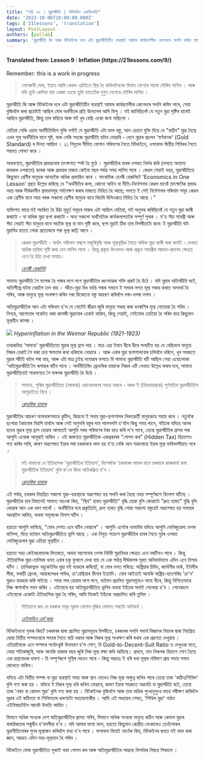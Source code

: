 ```yaml
---
title: "পাঠ ০৯ : মুদ্ৰাস্ফীতি | বিটকইন একবিংশতি"
date: '2023-10-06T10:00:00.000Z'
tags: ['21lessons', 'translation']
layout: PostLayout
authors: [pallab]
summary: 'মুদ্ৰাস্ফীতি কি আৰু বিটকইনৰ দৰে এটা মুদ্ৰাস্ফীতিহীন ব্যৱস্থাই আমাৰ কাৰ্যপ্ৰণালীক কেনেদৰে সলনি কৰিব পাৰে, সেয়া বুজিবলৈ কৰা প্ৰচেষ্টাই আছিল মোৰ অৰ্থনীতৰ প্ৰতি উদ্যোগৰ আদি বিন্দু । মই জানিছিলোঁ যে নতুন মুদ্ৰা সৃষ্টিৰ হাৰেই আছিল মুদ্ৰাস্ফীতি, কিন্তু তাৰ বাহিৰে আৰু মই খুব বেছি একো জনা নাছিলো ।...'
---
```


<div style={{textAlign:"center"}}>
    <h4> Translated from: Lesson 9 : Inflation (https://21lessons.com/9/) </h4>
    <p style={{color:"red"}}> Remember: this is a work in progress </p>
</div>

> সোণজনী মোৰ, ইয়াত আমি কেৱল এঠাইতে স্থিৰ হৈ থাকিবলৈকো যিমান বেগেৰে পাৰো দৌৰিব লাগিব ।
> আৰু যদি তুমি কেনিবা যাব খোজা তেন্তে তুমি তাতোকৈ দুগুন বেগেৰে দৌৰিব লাগিব ।

মুদ্ৰাস্ফীতি কি আৰু বিটকইনৰ দৰে এটা মুদ্ৰাস্ফীতিহীন ব্যৱস্থাই আমাৰ কাৰ্যপ্ৰণালীক কেনেদৰে সলনি কৰিব পাৰে, সেয়া বুজিবলৈ কৰা প্ৰচেষ্টাই আছিল মোৰ অৰ্থনীতৰ প্ৰতি উদ্যোগৰ আদি বিন্দু ।
মই জানিছিলোঁ যে নতুন মুদ্ৰা সৃষ্টিৰ হাৰেই আছিল মুদ্ৰাস্ফীতি, কিন্তু তাৰ বাহিৰে আৰু মই খুব বেছি একো জনা নাছিলো ।

যেতিয়া নেকি এচাম অৰ্থনীতিবিদে যুক্তি দৰ্শাই যে মুদ্ৰাস্ফীতি এটা ভাল বস্তু, আন এচামে যুক্তি দিয়ে যে "কঠিন" মুদ্ৰা হৈছে এখন সুস্থ অৰ্থনীতিৰ বাবে সৃষ্ট, যাক নেকি সহজে মুদ্ৰাস্ফীতি ঘটাব নোৱাৰি - যেনে মুদ্ৰাৰ প্ৰচলন 'স্বৰ্ণমানক' (Gold Standard) ৰ দিনত আছিল ।
২১ নিযুতৰ সীমিত যোগান পৰিমাণৰ সৈতে বিটকইনে, ওপৰোক্ত দ্বিতীয় শিবিৰৰ সৈতে সহমত পোষণ কৰে ।

সাধাৰণতে, মুদ্ৰাস্ফীতিৰ প্ৰভাৱবোৰ তৎক্ষণাত স্পষ্ট হৈ নুঠে ।
মুদ্ৰাস্ফীতিৰ হাৰৰ ওপৰত নিৰ্ভৰ কৰি (লগতে অন্যান্য কাৰকৰ ওপৰতো) কাৰক আৰু প্ৰভাৱৰ মাজত কেইবা বছৰ পৰ্যন্ত সময় লাগিব পাৰে ।
কেৱল সেয়াই নহয়, মুদ্ৰাস্ফীতিয়ে কিছুমান শ্ৰেণীৰ মানুহক আনতকৈ অধিক প্ৰভাৱিত কৰে । সাংবাদিক হেনৰী হেজলিটে 'Economics in One Lesson' গ্ৰন্থত উল্লেখ কৰিছে যে
"অৰ্থনীতিৰ কলা, কোনো আইন বা নীতি-নিৰ্দেশনাৰ কেৱল মাথোঁ তাৎক্ষণিক প্ৰভাৱ নহয় বৰঞ্চ দীৰ্ঘকালীন প্ৰভাৱসমূহ পৰ্যবেক্ষণ কৰাৰ মাজতে নিহিত হৈ আছে; লগতে ই সেই নিৰ্দেশনাৰ পৰিনাম সমূহ কেৱল এক শ্ৰেণীৰ বাবে নহয় বৰঞ্চ সকলো শ্ৰেণীৰ মানুহৰ বাবে বিচাৰি উলিওৱাত নিহিত হৈ আছে ।"

ব্যক্তিগত ভাৱে মই সচকিত হৈ উঠা মূহুৰ্ত সমূহৰ মাজৰ এটা আছিল যেতিয়া, মই অনুভৱ কৰিছিলোঁ যে নতুন মুদ্ৰা জাৰী কৰাটো - বা অধিক মুদ্ৰা ছপা কৰাটো - অন্য সকলো অৰ্থনৈতিক কাৰ্যকলাপতকৈ সম্পূৰ্ণ পৃথক ।
য'ত সঁচা সামগ্ৰী আৰু সঁচা সেৱাই সঁচা মানুহৰ বাবে সচাকৈ মূল্য বা মান সৃষ্টি কৰে, ছপা মুদ্ৰাই ঠিক তাৰ বিপৰীতটো কৰে: ই মুদ্ৰাস্ফীতি ঘটা মুদ্ৰাবিধ হাতত লোৱা প্ৰত্যেকৰে পৰা মূল্য কাঢ়ি আনে ।

> কেৱল মুদ্ৰাস্ফীতি - অৰ্থাৎ পৰিনাম স্বৰূপে মজুৰিবৃদ্ধি আৰু মূল্যবৃদ্ধিৰ সৈতে অধিক মুদ্ৰা জাৰী কৰা কাৰ্যই - দেখাত অধিক চাহিদা সৃষ্টি কৰা যেন লাগিব পাৰে ।
> কিন্তু প্ৰকৃত উৎপাদন আৰু প্ৰকৃত সামগ্ৰীৰ আদান-প্ৰদানৰ ক্ষেত্ৰত এনে হৈ উঠা দেখা নাযায়।
>
> <cite> [হেনৰী হেজলিট ](https://mises.org/library/economics-one-lesson) </cite>

সামান্য মুদ্ৰাস্ফীতি গৈ ব্যাপক হৈ পৰাৰ লগে লগে মুদ্ৰাস্ফীতিৰ ধ্বংসাত্মক শক্তি প্ৰকট হৈ উঠে ।
যদি মুদ্ৰাৰ অতিস্ফীতি ঘটে, অতিশীঘ্ৰে ঘটনা বেয়ালৈ ঢাল খায় ।
স্ফীত-মুদ্ৰা বিধ ভাঙি পৰাৰ সমানে ই সময়ৰ লগত মূল্য সঞ্চয় কৰাত অসমৰ্থ হৈ পৰিব, আৰু মানুহে মূল্য সংৰক্ষণ কৰিব পৰা যিকোনো বস্তু আহৰণ কৰিবলৈ লৰা-ধপৰা লগাব ।

অতিমুদ্ৰাস্ফীতিৰ আন এটা পৰিনাম হ'ল যে গোটেই জীৱন জুৰি মানুহে সঞ্চয় কৰা ধনৰাশিৰ মূল্য নোহোৱা হৈ পৰিব ।
নিশ্চয়, আপোনাৰ পকেটত থকা কাগজী মুদ্ৰাবোৰ একেই থাকিব, কিন্তু সেয়াই, সেইবোৰ তেতিয়া হৈ পৰিব মাত্ৰ কিছুমান মূল্যহীন কাগজ ।

![](https://21lessons.com/assets/images/children-playing-with-money.png)
_Hyperinflation in the Weimar Republic (1921-1923)_

তথাকথিত 'সামান্য' মুদ্ৰাস্ফীতিতো মুদ্ৰাৰ মূল্য হ্ৰাস পায় ।
মাত্ৰ এয়া ইমান ধীৰে ধীৰে সংঘটিত হয় যে বেছিভাগ মানুহে নিজৰ হেৰাই গৈ থকা ক্ৰয় ক্ষমতাৰ কথা ধৰিবকে নোৱাৰে ।
আৰু এবাৰ মুদ্ৰা ছপাশালবোৰ চলিবলৈ ধৰিলে, খুব সহজতে মুদ্ৰাৰ স্ফীতি ঘটাব পৰা যায়, আৰু এটা মাত্ৰ চুইছ দবোৱাৰ ফলতে যি সামান্য মুদ্ৰাস্ফীতি ঘটি আছিল সেয়া এহোলোকা 'অতিমুদ্ৰাস্ফীতি'লৈ ৰূপান্তৰ ঘটিব পাৰে ।
অৰ্থনীতিবিদ ফ্ৰেডৰিক হায়াকে নিজৰ এটি লেখাত উল্লেখ কৰাৰ দৰে, সামান্য মুদ্ৰাস্ফীতিয়েই সাধাৰণতে গৈ ভৰপক মুদ্ৰাস্ফীতি হৈ উঠে ।

> সামান্য, সুস্থিৰ মুদ্ৰাস্ফীতিয়ে (আমাক) কোনোধৰনৰ সহায় নকৰে - বৰঞ্চ ই (বিত্তব্যৱস্থাক) পূৰ্ণগতিৰ মুদ্ৰাস্ফীতিলৈ আগুৱাইহে নিয়ে ।
>
> <cite> [ফ্ৰেডৰিক হায়াক](https://books.google.com/books?id=zZu3AAAAIAAJ&dq=%22only+while+it+accelerates%22&focus=searchwithinvolume&q=%22steady+inflation+cannot+help%22) </cite>

মুদ্ৰাস্ফীতিৰ আচৰণ অসাধাৰণভাৱে কুটিল, কিয়নো ই সদায় মুদ্ৰা-ছপাশালৰ নিকতৱৰ্তী মানুহকহে সহায় কৰে ।
নতুনকৈ ছপোৱা টকাবোৰ বিয়পি যাবলৈ আৰু সেই অনুসৰি বস্তুৰ দাম সালসলনি হ'বলৈ কিছু সময় লাগে, গতিকে যদিহে আনৰ হাতৰ মুদ্ৰাৰ মূল্য হ্ৰাস হোৱাৰ আগতেই আপুনি সৰহ পৰিমাণৰ টকা হাত কৰি ল'ব পাৰে, তেন্তে মুদ্ৰাস্ফীতিৰ গ্ৰাসৰ পৰা আপুনি এখোজ আগুৱাই থাকিব ।
এই কাৰণতে মুদ্ৰাস্ফীতিক একপ্ৰকাৰৰ "গোপন কৰ" (Hidden Tax) হিচাপেও গণ্য কৰিব পাৰি, কাৰণ অৱশেষত ইয়াৰ পৰা চৰকাৰৰে লাভ হয় য'ত নেকি আন সকলোৱে ইয়াৰ মূল্য ভৰিবলগীয়াত পৰে ।

> মই নাভাবো যে ইতিহাসক 'মুদ্ৰাস্ফীতিৰ ইতিহাস', বিশেষকৈ 'চৰকাৰৰ লাভৰ বাবে চৰকাৰে কাৰুকাৰ্য কৰা মুদ্ৰাস্ফীতিৰ ইতিহাস' বুলি ক'লে কিবা অতিৰঞ্জিত হ'ব ।
>
> <cite> [ফ্ৰেডৰিক হায়াক](https://books.google.com/books?id=l_A1vVIaYBYC&pg=PA142&dq=%22history+is+largely+a+history+of+inflation%22&hl=en&sa=X&ved=0ahUKEwi90NDLrdnfAhUprVkKHUx1CmIQ6AEIKjAA#v=onepage&q=%22history%20is%20largely%20a%20history%20of%20inflation%22&f=false) </cite>

এই পৰ্যন্ত, চৰকাৰ নিয়ন্ত্ৰিত সকলো মুদ্ৰা-ব্যৱস্থাকে অৱশেষত হয় সলনি কৰা হৈছে নহয় সম্পূৰ্ণৰূপে বিলোপ ঘটিছে ।
মুদ্ৰাস্ফীতিৰ হাৰ যিমানেই সামান্য নহওক কিয়, "স্থিৰ" হাৰত মুদ্ৰাস্ফীতি" বৃদ্ধি হোৱা বুলি কোৱাটো "দ্ৰুত হাৰত" বৃদ্ধি বুলি কোৱাৰ আন এক ধৰণ মাথোঁ ।
অৰ্থনীতিৰ দৰে প্ৰকৃতিটো, দ্ৰুত হাৰত বৃদ্ধি পোৱা সকলো বস্তুৱেই অৱশেষত হয় সমান্তৰ অৱস্থালৈ আহিব, অথবা সমূলাঞ্চে বিনাশ ঘটিব ।

হয়তো আপুনি ভাবিছে, "মোৰ দেশত এনে ঘটিব নোৱাৰে" ।
আপুনি এনেকৈ নাভাবিব যদিহে আপুনি ভেনিজুৱেলা দেশৰ বাসিন্দা, যিয়ে বৰ্তমান অতিমুদ্ৰাস্ফীতিত ভুগি আছে ।
এক নিযুত শতাংশ মুদ্ৰাস্ফীতিৰ হাৰৰ সৈতে মুঠৰ ওপৰত ভেনিজুৱেলাৰ মুদ্ৰা এতিয়া মূল্যহীন ।

হয়তো অহা কেইবছৰমানৰ ভিতৰতে, অথবা আপোনাৰ দেশৰ নিৰ্দিষ্ট মুদ্ৰাবিধৰ ক্ষেত্ৰত এনে নঘটিবও পাৰে ।
কিন্তু ঐতিহাসিক মুদ্ৰা-তালিকা খনত এবাৰ চকু ফুৰালে দেখা যায় যে এক পৰ্যাপ্ত দীৰ্ঘকালৰ মূৰত অনিবাৰ্যভাবে এদিন এনে নিশ্চয় ঘটিব ।
তালিকাভুক্ত বহুকেইবিধ মুদ্ৰা মই ব্যৱহাৰ কৰিছোঁ, বা মোৰ মনত পৰিছে: অষ্ট্ৰিয়াৰ চিলিং, জাৰ্মানীৰ মাৰ্ক, ইটালীৰ লীৰা, ফৰাচী ফ্ৰেংক, আয়াৰলেণ্ডৰ পাউণ্ড, ক্ৰ'ৱেছিয়াৰ ডীনাৰ ইত্যাদি। মোৰ আইতাই আনকি অষ্ট্ৰিয়-হাংগেৰিয় 'ক্ৰ'ন' মুদ্ৰাও ব্যৱহাৰ কৰি পাইছে ।
সময় পাৰ হোৱাৰ লগে লগে, বৰ্তমান প্ৰচলিত মুদ্ৰাসমূহেও লাহে ধীৰে, কিন্তু নিশ্চিতভাৱে নিজ শ্মশানলৈ গমন কৰিব ।
এইবোৰে হয় অতিমুদ্ৰাস্ফীতিত ভুগিব অথবা ইহঁতক সলাই পেলোৱা হ'ব ।
সোনকালে এইবোৰো একোটা ঐতিহাসিক মুদ্ৰা হৈ পৰিব, আমি নিজেই ইহঁতক অপ্ৰচলিত কৰি তুলিম ।

> ইতিহাসে কয় যে চৰকাৰ সমূহ মুদ্ৰাৰ যোগান বৃদ্ধিৰ লোভত পৰাটো অনিবাৰ্য ।
>
> <cite> [চেইফডিন এম’আছ](https://thesaifhouse.wordpress.com/book/) </cite>

বিটকইননো পৃথক কিয়?
চৰকাৰৰ দ্বাৰা প্ৰচলিত মুদ্ৰাসমূহৰ বিপৰীতে, চৰকাৰৰ সলনি পদাৰ্থ বিজ্ঞানৰ নিয়মৰ দ্বাৰা নিয়ন্ত্ৰিত হোৱা বিত্তীয় সম্পদবোৰে সময়ৰ সৈতে বাচি থকাৰ আৰু নিজৰ মূল্য সংৰক্ষণ কৰি ৰখাৰ এক প্ৰৱণতা দেখুৱায় ।
এতিয়ালৈকে এনে সম্পদৰ সৰ্বোৎকৃষ্ট উদাহৰণ হ'ল সোণ, যি Gold-to-Decent-Suit Ratio ত দেখুওৱা মতে, যোৱা শতিকাজুৰি, আৰু আনকি হাজাৰ বছৰ জুৰি নিজ মূল্য ৰক্ষা কৰি আহিছে। প্ৰথমে, মান নিৰূপক হিচাপে সোণ হৈছে এক প্ৰশ্নবোধক ধাৰণা - যি সম্পুৰ্ণৰূপে সুস্থিৰ নহবও পাৰে - কিন্তু অন্ততঃ ই ধৰি ৰখা মূল্যৰ পৰিমাণ প্ৰায় সদায় সমান জোখতে থাকিব।

যদিহে এটা বিত্তীয় সম্পদ বা মুদ্ৰা ব্যৱস্থাই সময় আৰু স্থান ভেদেও নিজ মূল্য অক্ষুন্ন ৰাখিব পাৰে তেন্তে তাক 'কঠিন/শিথিল' বুলি গণ্য কৰা হয় ।
যদিহে ই নিজৰ মূল্য ধৰি ৰাখিব নোৱাৰে, কাৰণ ইয়াৰ সহজতে অৱনতি বা মুদ্ৰাস্ফীতি ঘটে, তেন্তে তাক 'নৰম বা কোমল মুদ্ৰা' বুলি গণ্য কৰা হয় ।
বিটকইনক বুজিবলৈ আৰু তাৰ অধিক পুংখানুপুংখ ভাৱে পৰীক্ষণ কৰিবলৈ মুদ্ৰাৰ এই কঠিনতা বা শিথিলতাৰ ধাৰণাটো অত্যাৱশ্যকীয় ।
আমি এই অধ্যায়ৰ শেষত, 'শিথিল মুদ্ৰা' পাঠত এইবিষয়টোলৈ আকৌ উভতি আহিম ।

যিমানে অধিক সংখ্যক দেশ অতিমুদ্ৰাস্ফীতিৰ গ্ৰাসত পৰিব, সিমানে অধিক সংখ্যক মানুহে কঠিন আৰু কোমল মুদ্ৰাৰ বাস্তৱিকতাৰ সন্মুখীন হ'বলগীয়া হ'ব ।
যদি আমাৰ ভাগ্য ভাল, হয়তো কিছুমান কেন্দ্ৰীয় বেংকাৰেও তেওঁলোকৰ মুদ্ৰানীতিবোৰৰ পুনৰ মূল্যাঙ্কন কৰিবলৈ বাধ্য হ'ব পাৰে ।
ফলাফল যিয়েই নহওঁক কিয়, বিটকইনৰ জহত মই লাভ কৰা জ্ঞান, সম্ভৱত এদিন মহা-মূল্যবান হৈ পৰিব ।

বিটকইনে মোক মুদ্ৰাস্ফীতিত লুকাই থকা গোপন কৰ আৰু অতিমুদ্ৰাস্ফীতিৰ সাম্ভাব্য বিপর্যয়ৰ বিষয়ে শিকালে ।